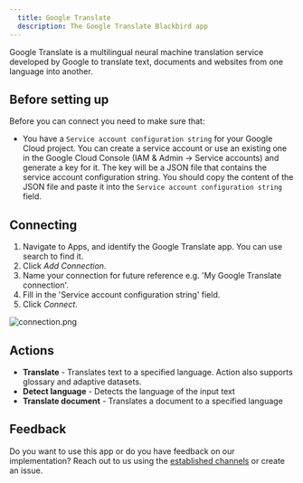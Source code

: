 ```yaml
---
  title: Google Translate
  description: The Google Translate Blackbird app
---
```


<LinkCard title="View on Github" target="_blank" href="https://github.com/bb-io/GoogleTranslate" icon="github" />

Google Translate is a multilingual neural machine translation service developed by Google to translate text, documents and websites from one language into another.

## Before setting up

Before you can connect you need to make sure that:

- You have a `Service account configuration string` for your Google Cloud project. You can create a service account or use an existing one in the Google Cloud Console (IAM & Admin -> Service accounts) and generate a key for it. The key will be a JSON file that contains the service account configuration string. You should copy the content of the JSON file and paste it into the `Service account configuration string` field.

## Connecting

1.  Navigate to Apps, and identify the Google Translate app. You can use search to find it.
2. Click _Add Connection_.
3. Name your connection for future reference e.g. 'My Google Translate connection'.
4. Fill in the 'Service account configuration string' field.
5. Click _Connect_.

![connection.png](https://raw.githubusercontent.com/bb-io/GoogleTranslate/main//image/README/Connection.png)

## Actions 

- **Translate** - Translates text to a specified language. Action also supports glossary and adaptive datasets.
- **Detect language** - Detects the language of the input text
- **Translate document** - Translates a document to a specified language

## Feedback

Do you want to use this app or do you have feedback on our implementation? Reach out to us using the [established channels](https://www.blackbird.io/) or create an issue.

